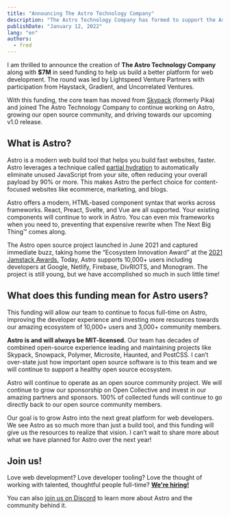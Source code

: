 ```yaml
---
title: "Announcing The Astro Technology Company"
description: "The Astro Technology Company has formed to support the Astro open source project and build a better platform for web developers everywhere."
publishDate: "January 12, 2022"
lang: "en"
authors:
  - fred
---
```


I am thrilled to announce the creation of **The Astro Technology Company** along with **$7M** in seed funding to help us build a better platform for web development. The round was led by Lightspeed Venture Partners with participation from Haystack, Gradient, and Uncorrelated Ventures.

With this funding, the core team has moved from [Skypack](https://www.skypack.dev/) (formerly Pika) and joined The Astro Technology Company to continue working on Astro, growing our open source community, and driving towards our upcoming v1.0 release.

## **What is Astro?**

Astro is a modern web build tool that helps you build fast websites, faster. Astro leverages a technique called [partial hydration](https://docs.astro.build/en/core-concepts/component-hydration/) to automatically eliminate unused JavaScript from your site, often reducing your overall payload by 90% or more. This makes Astro the perfect choice for content-focused websites like ecommerce, marketing, and blogs.

Astro offers a modern, HTML-based component syntax that works across frameworks. React, Preact, Svelte, and Vue are all supported. Your existing components will continue to work in Astro. You can even mix frameworks when you need to, preventing that expensive rewrite when The Next Big Thing™️ comes along.

The Astro open source project launched in June 2021 and captured immediate buzz, taking home the “Ecosystem Innovation Award” at the [2021 Jamstack Awards.](https://jamstackconf.com/jammies/) Today, Astro supports 10,000+ users including developers at Google, Netlify, Firebase, DivRIOTS, and Monogram. The project is still young, but we have accomplished so much in such little time!

## What does this funding mean for Astro users?

This funding will allow our team to continue to focus full-time on Astro, improving the developer experience and investing more resources towards our amazing ecosystem of 10,000+ users and 3,000+ community members.

**Astro is and will always be MIT-licensed.** Our team has decades of combined open-source experience leading and maintaining projects like Skypack, Snowpack, Polymer, Microsite, Haunted, and PostCSS. I can’t over-state just how important open source software is to this team and we will continue to support a healthy open source ecosystem.

Astro will continue to operate as an open source community project. We will continue to grow our sponsorship on Open Collective and invest in our amazing partners and sponsors. 100% of collected funds will continue to go directly back to our open source community members.

Our goal is to grow Astro into the next great platform for web developers. We see Astro as so much more than just a build tool, and this funding will give us the resources to realize that vision. I can’t wait to share more about what we have planned for Astro over the next year!

## Join us!

Love web development? Love developer tooling? Love the thought of working with talented, thoughtful people full-time? [**We're hiring!**](/company)

You can also [join us on Discord](https://astro.build/chat/) to learn more about Astro and the community behind it.
